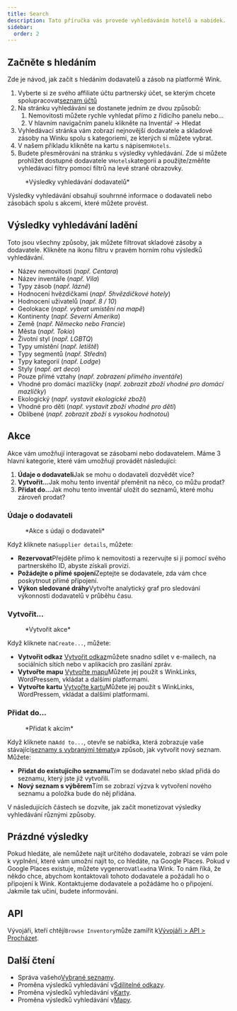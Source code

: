 ```yaml
---
title: Search
description: Tato příručka vás provede vyhledáváním hotelů a nabídek.
sidebar:
  order: 2
---
```


## Začněte s hledáním

Zde je návod, jak začít s hledáním dodavatelů a zásob na platformě Wink.

1. Vyberte si ze svého affiliate účtu partnerský účet, se kterým chcete spolupracovat[seznam účtů](https://studio.wink.travel/company/list)
2. Na stránku vyhledávání se dostanete jedním ze dvou způsobů:
   1. Nemovitosti můžete rychle vyhledat přímo z řídicího panelu nebo...
   2. V hlavním navigačním panelu klikněte na Inventář → Hledat
3. Vyhledávací stránka vám zobrazí nejnovější dodavatele a skladové zásoby na Winku spolu s kategoriemi, ze kterých si můžete vybrat.
4. V našem příkladu klikněte na kartu s nápisem`Hotels`.
5. Budete přesměrováni na stránku s výsledky vyhledávání. Zde si můžete prohlížet dostupné dodavatele v`Hotels`kategorii a použijte/změňte vyhledávací filtry pomocí filtrů na levé straně obrazovky.

<figure>
  <CloudinaryImage width="700" height="570" resize="scale" quality="best" alt="Výsledky vyhledávání" src="academy/search-results" errorImage="noimage_opaque_nyrtl0.png" />

  <figcaption>*Výsledky vyhledávání dodavatelů*</figcaption>
</figure>


Výsledky vyhledávání obsahují souhrnné informace o dodavateli nebo zásobách spolu s akcemi, které můžete provést.

## Výsledky vyhledávání ladění

Toto jsou všechny způsoby, jak můžete filtrovat skladové zásoby a dodavatele. Klikněte na ikonu filtru v pravém horním rohu výsledků vyhledávání.

* Název nemovitosti (*např. Centara*)
* Název inventáře (*např. Vila*)
* Typy zásob (*např. lázně*)
* Hodnocení hvězdičkami (*např. 5hvězdičkové hotely*)
* Hodnocení uživatelů (*např. 8 / 10*)
* Geolokace (*např. vybrat umístění na mapě*)
* Kontinenty (*např. Severní Amerika*)
* Země (*např. Německo nebo Francie*)
* Města (*např. Tokio*)
* Životní styl (*např. LGBTQ*)
* Typy umístění (*např. letiště*)
* Typy segmentů (*např. Střední*)
* Typy kategorií (*např. Lodge*)
* Styly (*např. art deco*)
* Pouze přímé vztahy (*např. zobrazení přímého inventáře*)
* Vhodné pro domácí mazlíčky (*např. zobrazit zboží vhodné pro domácí mazlíčky*)
* Ekologický (*např. vystavit ekologické zboží*)
* Vhodné pro děti (*např. vystavit zboží vhodné pro děti*)
* Oblíbené (*např. zobrazit zboží s vysokou hodnotou*)

## Akce

Akce vám umožňují interagovat se zásobami nebo dodavatelem. Máme 3 hlavní kategorie, které vám umožňují provádět následující:

1. **Údaje o dodavateli**Jak se mohu o dodavateli dozvědět více?
2. **Vytvořit...**&#x4A;ak mohu tento inventář přeměnit na něco, co můžu prodat?
3. **Přidat do...**&#x4A;ak mohu tento inventář uložit do seznamů, které mohu zároveň prodat?

### Údaje o dodavateli

<figure>
  <CloudinaryImage width="350" height="190" resize="scale" quality="best" alt="Údaje o dodavateli" src="academy/supplier-details" errorImage="noimage_opaque_nyrtl0.png" />

  <figcaption>*Akce s údaji o dodavateli*</figcaption>
</figure>


Když kliknete na`Supplier details`, můžete:

* **Rezervovat**Přejděte přímo k nemovitosti a rezervujte si ji pomocí svého partnerského ID, abyste získali provizi.
* **Požádejte o přímé spojení**Zeptejte se dodavatele, zda vám chce poskytnout přímé připojení.
* **Výkon sledované dráhy**Vytvořte analytický graf pro sledování výkonnosti dodavatelů v průběhu času.

### Vytvořit...

<figure>
  <CloudinaryImage width="350" height="238" resize="scale" quality="best" alt="Akce" src="academy/inventory-actions" errorImage="noimage_opaque_nyrtl0.png" />

  <figcaption>*Vytvořit akce*</figcaption>
</figure>


Když kliknete na`Create...`, můžete:

* **Vytvořit odkaz** [Vytvořit odkaz](/studio/shareable-links)můžete snadno sdílet v e-mailech, na sociálních sítích nebo v aplikacích pro zasílání zpráv.
* **Vytvořte mapu** [Vytvořte mapu](/studio/maps)Můžete jej použít s WinkLinks, WordPressem, vkládat a dalšími platformami.
* **Vytvořte kartu** [Vytvořte kartu](/studio/cards)Můžete jej použít s WinkLinks, WordPressem, vkládat a dalšími platformami.

### Přidat do...

<figure>
  <CloudinaryImage width="350" height="203" resize="scale" quality="best" alt="Akce" src="academy/add-to" errorImage="noimage_opaque_nyrtl0.png" />

  <figcaption>*Přidat k akcím*</figcaption>
</figure>


Když kliknete na`Add to...`, otevře se nabídka, která zobrazuje vaše stávající[seznamy s vybranými tématy](/studio/curated-lists)a způsob, jak vytvořit nový seznam. Můžete:

* **Přidat do existujícího seznamu**Tím se dodavatel nebo sklad přidá do seznamu, který jste již vytvořili.
* **Nový seznam s výběrem**Tím se zobrazí výzva k vytvoření nového seznamu a položka bude do něj přidána.

V následujících částech se dozvíte, jak začít monetizovat výsledky vyhledávání různými způsoby.

## Prázdné výsledky

Pokud hledáte, ale nemůžete najít určitého dodavatele, zobrazí se vám pole k vyplnění, které vám umožní najít to, co hledáte, na Google Places. Pokud v Google Places existuje, můžete vygenerovat`lead`na Wink.
To nám říká, že někdo chce, abychom kontaktovali tohoto dodavatele a požádali ho o připojení k Wink. Kontaktujeme dodavatele a požádáme ho o připojení. Jakmile tak učiní, budete informováni.

## API

Vývojáři, kteří chtějí`Browse Inventory`může zamířit k[Vývojáři > API > Procházet](/developers/apis/#browse-api).

## Další čtení

* Správa vašeho[Vybrané seznamy](/studio/curated-lists).
* Proměna výsledků vyhledávání v[Sdílitelné odkazy](/studio/shareable-links).
* Proměna výsledků vyhledávání v[Karty](/studio/cards).
* Proměna výsledků vyhledávání v[Mapy](/studio/maps).

